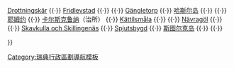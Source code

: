 {{Navbox
|name = 卡尔斯克鲁纳市市镇
|title = [[瑞典]][[布莱金厄省]][[卡尔斯克鲁纳市]]的城区
|group1 = 地区：
|list1  = [[布勒姆瑟布鲁]]（部分） {{·}} [[Drottningskär]] {{·}} [[Fridlevstad]] {{·}} {{link-en|福格尔马拉|Fågelmara}} {{·}} [[Gängletorp]] {{·}} [[哈斯尔岛]] {{·}} {{link-en|霍尔姆舍|Holmsjö}} {{·}} [[耶姆约]] {{·}} [[卡尔斯克鲁纳]]（治所） {{·}} [[Kättilsmåla]] {{·}} {{link-en|奈特拉比|Nättraby}} {{·}} [[Nävragöl]] {{·}} {{link-en|勒德比|Rödeby}} {{·}} [[Skavkulla och Skillingenäs]] {{·}} [[Spjutsbygd]] {{·}} [[斯图尔克岛]] {{·}} {{link-en|图尔港|Torhamn}} {{·}} {{link-en|特温|Tving}}

}}<noinclude>
{{collapsible option}}
[[Category:瑞典行政區劃導航模板]]
</noinclude>